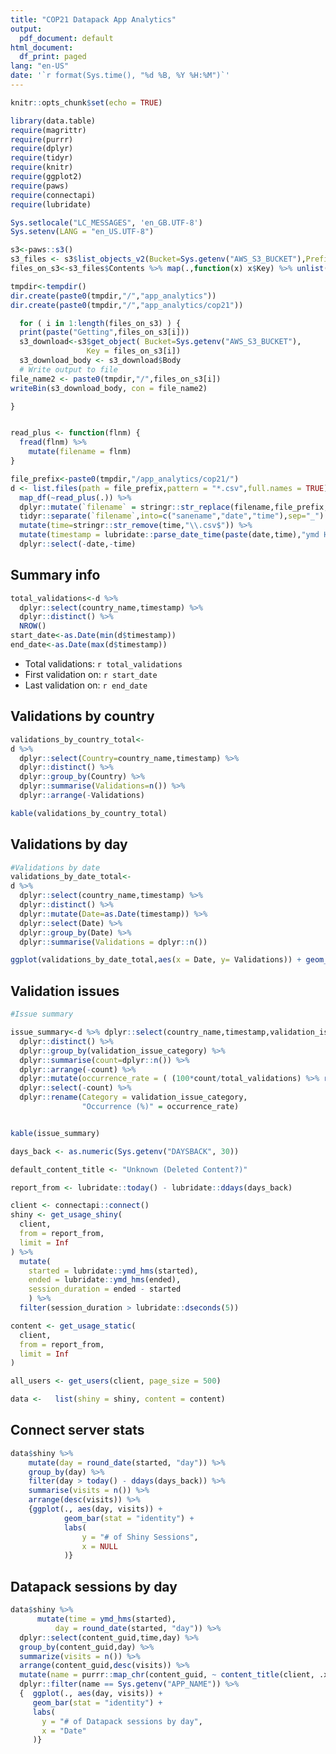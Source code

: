 ```yaml
---
title: "COP21 Datapack App Analytics"
output:
  pdf_document: default
html_document:
  df_print: paged
lang: "en-US"
date: '`r format(Sys.time(), "%d %B, %Y %H:%M")`'
---
```

  
```r
knitr::opts_chunk$set(echo = TRUE)
```

```r
library(data.table)
require(magrittr)
require(purrr)
require(dplyr)
require(tidyr)
require(knitr)
require(ggplot2)
require(paws)
require(connectapi)
require(lubridate)

Sys.setlocale("LC_MESSAGES", 'en_GB.UTF-8')
Sys.setenv(LANG = "en_US.UTF-8")

s3<-paws::s3()
s3_files <- s3$list_objects_v2(Bucket=Sys.getenv("AWS_S3_BUCKET"),Prefix="app_analytics/cop21/") 
files_on_s3<-s3_files$Contents %>% map(.,function(x) x$Key) %>% unlist()

tmpdir<-tempdir()
dir.create(paste0(tmpdir,"/","app_analytics"))
dir.create(paste0(tmpdir,"/","app_analytics/cop21"))

  for ( i in 1:length(files_on_s3) ) {
  print(paste("Getting",files_on_s3[i]))
  s3_download<-s3$get_object( Bucket=Sys.getenv("AWS_S3_BUCKET"),
                 Key = files_on_s3[i])
  s3_download_body <- s3_download$Body
  # Write output to file
file_name2 <- paste0(tmpdir,"/",files_on_s3[i])
writeBin(s3_download_body, con = file_name2)

}


read_plus <- function(flnm) {
  fread(flnm) %>% 
    mutate(filename = flnm)
}

file_prefix<-paste0(tmpdir,"/app_analytics/cop21/")
d <- list.files(path = file_prefix,pattern = "*.csv",full.names = TRUE) %>% 
  map_df(~read_plus(.)) %>% 
  dplyr::mutate(`filename` = stringr::str_replace(filename,file_prefix,"")) %>% 
  tidyr::separate(`filename`,into=c("sanename","date","time"),sep="_") %>% 
  mutate(time=stringr::str_remove(time,"\\.csv$")) %>% 
  mutate(timestamp = lubridate::parse_date_time(paste(date,time),"ymd HMS")) %>% 
  dplyr::select(-date,-time)
```


## Summary info
```r

total_validations<-d %>% 
  dplyr::select(country_name,timestamp) %>% 
  dplyr::distinct() %>% 
  NROW()
start_date<-as.Date(min(d$timestamp))
end_date<-as.Date(max(d$timestamp))
```


- Total validations: `r total_validations`
- First validation on: `r start_date`
- Last validation on: `r end_date`

## Validations by country


```r
validations_by_country_total<-
d %>% 
  dplyr::select(Country=country_name,timestamp) %>% 
  dplyr::distinct() %>% 
  dplyr::group_by(Country) %>% 
  dplyr::summarise(Validations=n()) %>% 
  dplyr::arrange(-Validations)

kable(validations_by_country_total)
```

## Validations by day

```r

#Validations by date
validations_by_date_total<-
d %>% 
  dplyr::select(country_name,timestamp) %>% 
  dplyr::distinct() %>% 
  dplyr::mutate(Date=as.Date(timestamp)) %>% 
  dplyr::select(Date) %>% 
  dplyr::group_by(Date) %>% 
  dplyr::summarise(Validations = dplyr::n())

ggplot(validations_by_date_total,aes(x = Date, y= Validations)) + geom_col()


```


## Validation issues

```r
#Issue summary

issue_summary<-d %>% dplyr::select(country_name,timestamp,validation_issue_category) %>% 
  dplyr::distinct() %>%
  dplyr::group_by(validation_issue_category) %>% 
  dplyr::summarise(count=dplyr::n()) %>% 
  dplyr::arrange(-count) %>% 
  dplyr::mutate(occurrence_rate = ( (100*count/total_validations) %>% round(.,digits = 1)  ) ) %>% 
  dplyr::select(-count) %>% 
  dplyr::rename(Category = validation_issue_category,
                "Occurrence (%)" = occurrence_rate)


kable(issue_summary)
``` 


```r


days_back <- as.numeric(Sys.getenv("DAYSBACK", 30))

default_content_title <- "Unknown (Deleted Content?)"

report_from <- lubridate::today() - lubridate::ddays(days_back)

client <- connectapi::connect()
shiny <- get_usage_shiny(
  client,
  from = report_from,
  limit = Inf
) %>%
  mutate(
    started = lubridate::ymd_hms(started),
    ended = lubridate::ymd_hms(ended),
    session_duration = ended - started
    ) %>%
  filter(session_duration > lubridate::dseconds(5))

content <- get_usage_static(
  client,
  from = report_from,
  limit = Inf
)

all_users <- get_users(client, page_size = 500)

data <-   list(shiny = shiny, content = content)
```


## Connect server stats
```r
data$shiny %>%
    mutate(day = round_date(started, "day")) %>% 
    group_by(day) %>% 
    filter(day > today() - ddays(days_back)) %>% 
    summarise(visits = n()) %>% 
    arrange(desc(visits)) %>% 
    {ggplot(., aes(day, visits)) + 
            geom_bar(stat = "identity") + 
            labs(
                y = "# of Shiny Sessions",
                x = NULL
            )}
```


## Datapack sessions by day
```r
data$shiny %>% 
      mutate(time = ymd_hms(started),
          day = round_date(started, "day")) %>% 
  dplyr::select(content_guid,time,day) %>% 
  group_by(content_guid,day) %>% 
  summarize(visits = n()) %>% 
  arrange(content_guid,desc(visits)) %>% 
  mutate(name = purrr::map_chr(content_guid, ~ content_title(client, .x, default_content_title))) %>% 
  dplyr::filter(name == Sys.getenv("APP_NAME")) %>% 
  {  ggplot(., aes(day, visits)) + 
     geom_bar(stat = "identity") +  
     labs(
       y = "# of Datapack sessions by day",
       x = "Date"
     )} 
```